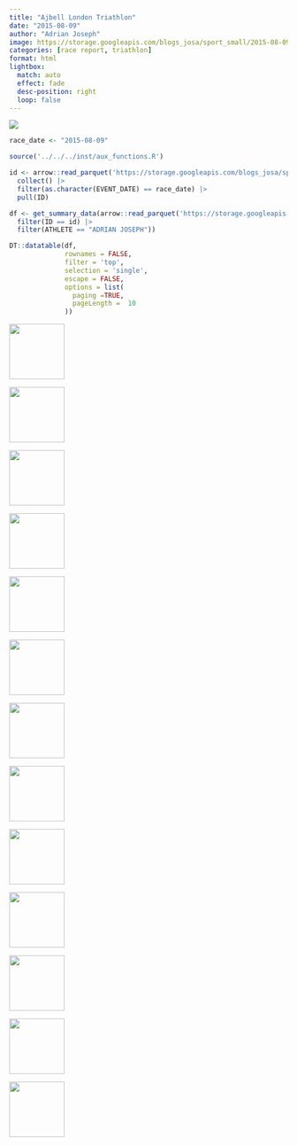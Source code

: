 ```yaml
---
title: "Ajbell London Triathlon"
date: "2015-08-09"
author: "Adrian Joseph"
image: https://storage.googleapis.com/blogs_josa/sport_small/2015-08-09_AJBELL_LONDON_TRIATHLON/img/00.png
categories: [race report, triathlon]
format: html
lightbox:
  match: auto
  effect: fade
  desc-position: right
  loop: false
---
```

![](https://storage.googleapis.com/blogs_josa/sport_small/2015-08-09_AJBELL_LONDON_TRIATHLON/img/00.png)

```r
race_date <- "2015-08-09"

source('../../../inst/aux_functions.R')

id <- arrow::read_parquet('https://storage.googleapis.com/blogs_josa/sport/parquets/main_dataset.parquet') |>
  collect() |>
  filter(as.character(EVENT_DATE) == race_date) |>
  pull(ID)

df <- get_summary_data(arrow::read_parquet('https://storage.googleapis.com/blogs_josa/sport/parquets/all_results.parquet') |>
  filter(ID == id) |>
  filter(ATHLETE == "ADRIAN JOSEPH"))

DT::datatable(df,
              rownames = FALSE,
              filter = 'top',
              selection = 'single',
              escape = FALSE,
              options = list(
                paging =TRUE,
                pageLength =  10
              ))
```


::: {layout-ncol=4}
![](https://storage.googleapis.com/blogs_josa/sport_small/2015-08-09_AJBELL_LONDON_TRIATHLON/img/00.png){ width="100" group="hi" }

![](https://storage.googleapis.com/blogs_josa/sport_small/2015-08-09_AJBELL_LONDON_TRIATHLON/img/01.png){ width="100" group="hi" }

![](https://storage.googleapis.com/blogs_josa/sport_small/2015-08-09_AJBELL_LONDON_TRIATHLON/img/02.png){ width="100" group="hi" }

![](https://storage.googleapis.com/blogs_josa/sport_small/2015-08-09_AJBELL_LONDON_TRIATHLON/img/02a.png){ width="100" group="hi" }

![](https://storage.googleapis.com/blogs_josa/sport_small/2015-08-09_AJBELL_LONDON_TRIATHLON/img/02b.png){ width="100" group="hi" }

![](https://storage.googleapis.com/blogs_josa/sport_small/2015-08-09_AJBELL_LONDON_TRIATHLON/img/03.jpg){ width="100" group="hi" }

![](https://storage.googleapis.com/blogs_josa/sport_small/2015-08-09_AJBELL_LONDON_TRIATHLON/img/05.jpg){ width="100" group="hi" }

![](https://storage.googleapis.com/blogs_josa/sport_small/2015-08-09_AJBELL_LONDON_TRIATHLON/img/07.jpg){ width="100" group="hi" }

![](https://storage.googleapis.com/blogs_josa/sport_small/2015-08-09_AJBELL_LONDON_TRIATHLON/img/11.jpg){ width="100" group="hi" }

![](https://storage.googleapis.com/blogs_josa/sport_small/2015-08-09_AJBELL_LONDON_TRIATHLON/img/16.jpg){ width="100" group="hi" }

![](https://storage.googleapis.com/blogs_josa/sport_small/2015-08-09_AJBELL_LONDON_TRIATHLON/img/17.jpg){ width="100" group="hi" }

![](https://storage.googleapis.com/blogs_josa/sport_small/2015-08-09_AJBELL_LONDON_TRIATHLON/img/23.jpg){ width="100" group="hi" }

![](https://storage.googleapis.com/blogs_josa/sport_small/2015-08-09_AJBELL_LONDON_TRIATHLON/img/25.jpg){ width="100" group="hi" }


:::
